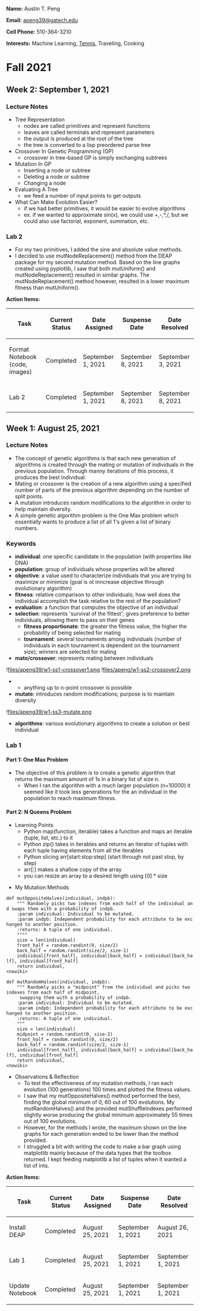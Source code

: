 '''Name:''' Austin T. Peng

'''Email:''' [mailto:apeng39@gatech.edu apeng39@gatech.edu]

'''Cell Phone:''' 510-364-3210

'''Interests:''' Machine Learning, [https://sites.google.com/view/gtclubtennis Tennis], Traveling, Cooking

= Fall 2021 =
== Week 2: September 1, 2021 ==
=== Lecture Notes ===
* Tree Representation
** nodes are called primitives and represent functions
** leaves are called terminals and represent parameters
** the output is produced at the root of the tree
** the tree is converted to a lisp preordered parse tree
* Crossover In Genetic Programming (GP)
** crossover in tree-based GP is simply exchanging subtrees
* Mutation In GP
** Inserting a node or subtree
** Deleting a node or subtree
** Changing a node
* Evaluating A Tree
** we feed a number of input points to get outputs
* What Can Make Evolution Easier?
** if we had better primitives, it would be easier to evolve algorithms
** ex. if we wanted to approximate sin(x), we could use +,-,*,/, but we could also use factorial, exponent, summation, etc.

=== Lab 2 ===
* For my two primitives, I added the sine and absolute value methods.
* I decided to use mutNodeReplacement() method from the DEAP package for my second mutation method. Based on the line graphs created using pyplotlib, I saw that both mutUniform() and mutNodeReplacement() resulted in similar graphs. The mutNodeReplacement() method however, resulted in a lower maximum fitness than mutUniform().

'''Action Items:'''
{| class="wikitable"
!Task
!Current Status
!Date Assigned
!Suspense Date
!Date Resolved
|-
|Format Notebook (code, images)
|Completed
|September 1, 2021
|September 8, 2021
|September 3, 2021
|-
|Lab 2
|Completed
|September 1, 2021
|September 8, 2021
|September 8, 2021
|}


== Week 1: August 25, 2021 ==
=== Lecture Notes ===
* The concept of genetic algorithms is that each new generation of algorithms is created through the mating or mutation of individuals in the previous population. Through manny iterations of this process, it produces the best individual.
* Mating or crossover is the creation of a new algorithm using a specified number of parts of the previous algorithm depending on the number of split points.
* A mutation introduces random modifications to the algorithm in order to help maintain diversity.
* A simple genetic algorithm problem is the One Max problem which essentially wants to produce a list of all 1's given a list of binary numbers.

=== Keywords ===
* '''individual''': one specific candidate in the population (with properties like DNA)
* '''population''': group of individuals whose properties will be altered
* '''objective''': a value used to characterize individuals that you are trying to maximize or minimize (goal is ot inncrease objective through evolutionary algorithm)
* '''fitness''': relative comparison to other individuals; how well does the individual accomplish the task relative to the rest of the population?
* '''evaluation''': a function that computes the objective of an individual
* '''selection''': represents 'survival of the fittest'; gives preference to better individuals, allowing them to pass on their genes
** '''fitness proportionate''': the greater the fitness value, the higher the probability of being selected for mating
** '''tournament''': several tournaments among individuals (number of individuals in each tournament is dependent on the tournament size); winners are selected for mating
* '''mate/crossover''': represents mating between individuals
![[files/apeng39/w1-ss1-crossover1.png]]
![[files/apeng/w1-ss2-crossover2.png]]
** anything up to n-point crossover is possible
* '''mutate''': introduces random modifications; purpose is to maintain diversity
![[files/apeng39/w1-ss3-mutate.png]]
* '''algorithms''': various evolutionary algorithms to create a solution or best individual

=== Lab 1 ===
==== Part 1: One Max Problem ====
* The objective of this problem is to create a genetic algorithm that returns the maximum amount of 1s in a binary list of size n.
** When I ran the algorithm with a much larger population (n=10000) it seemed like it took less generations for the an individual in the population to reach maximum fitness.

==== Part 2: N Queens Problem ====
* Learning Points
** Python map(function, iterable) takes a function and maps an iterable (tuple, list, etc.) to it
** Python zip() takes in iterables and returns an iterator of tuples with each tuple having elements from all the iterables
** Python slicing arr[start:stop:step] (start through not past stop, by step)
** arr[:] makes a shallow copy of the array
** you can resize an array to a desired length using [0] * size

* My Mutation Methods
 <nowiki>def mutOppositeHalves(individual, indpb):
    """ Randomly picks two indexes from each half of the individual and swaps them with a probability of indpb.
    :param individual: Individual to be mutated.
    :param indpb: Independent probability for each attribute to be exchanged to another position.
    :returns: A tuple of one individual.
    """"
    size = len(individual)
    front_half = random.randint(0, size/2)
    back_half = random.randint(size/2, size-1)
    individual[front_half], individual[back_half] = individual[back_half], individual[front_half]
    return individual,
<nowiki></nowiki>

 <nowiki>def mutRandomHalves(individual, indpb):
    """ Randomly picks a "midpoint" from the individual and picks two indexes from each half of midpoint,
     swapping them with a probability of indpb.
    :param individual: Individual to be mutated.
    :param indpb: Independent probability for each attribute to be exchanged to another position.
    :returns: A tuple of one individual.
    """
    size = len(individual)
    midpoint = random.randint(0, size-2)
    front_half = random.randint(0, size/2)
    back_half = random.randint(size/2, size-1)
    individual[front_half], individual[back_half] = individual[back_half], individual[front_half]
    return individual,
<nowiki></nowiki>

* Observations & Reflection
** To test the effectiveness of my mutation methods, I ran each evolution (100 generations) 100 times and plotted the fitness values.
** I saw that my mutOppositeHalves() method performed the best, finding the global minimum of 0, 60 out of 100 evolutions. My mutRandomHalves() and the provided mutShuffleIndexes performed slightly worse producing the global minimum approximately 55 times out of 100 evolutions.
** However, for the methods I wrote, the maximum shown on the line graphs for each generation ended to be lower than the method provided.
** I struggled a bit with writing the code to make a bar graph using matplotlib mainly because of the data types that the toolbox returned. I kept feeding matplotlib a list of tuples when it wanted a list of ints.

'''Action Items:'''
{| class="wikitable"
!Task
!Current Status
!Date Assigned
!Suspense Date
!Date Resolved
|-
|Install DEAP
|Completed
|August 25, 2021
|September 1, 2021
|August 26, 2021
|-
|Lab 1
|Completed
|August 25, 2021
|September 1, 2021
|September 1, 2021
|-
|Update Notebook
|Completed
|August 25, 2021
|September 1, 2021
|September 1, 2021
|}

